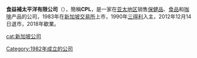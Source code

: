 {{Unreferenced|time=2021-01-21T04:15:42+00:00}}
'''食益補太平洋有限公司'''（{{lang-en|Cerebos Pacific Limited}}），簡稱'''CPL'''，是一家在[[亚太地区|亚太地区]]销售[[保健品|保健品]]、[[食品|食品]]和[[咖啡|咖啡]]产品的公司，1983年在[[新加坡交易所|新加坡交易所]]上市，1990年[[三得利|三得利]]入主，2012年12月14日退市，2018年歇業。

[[Category:1982年成立的公司|Category:1982年成立的公司]]
[[cat:新加坡公司|cat:新加坡公司]]
{{company-stub}}